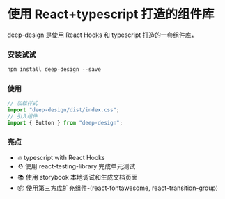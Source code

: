 
<Meta title="Welcome" />

# 使用 React+typescript 打造的组件库

deep-design 是使用 React Hooks 和 typescript 打造的一套组件库，

### 安装试试

```javascript
npm install deep-design --save
```

### 使用

```javascript
// 加载样式
import "deep-design/dist/index.css";
// 引入组件
import { Button } from "deep-design";
```

### 亮点

- 🔥 typescript with React Hooks
- ⛑️ 使用 react-testing-library 完成单元测试
- 📚 使用 storybook 本地调试和生成文档页面
- 📦 使用第三方库扩充组件-(react-fontawesome, react-transition-group)

